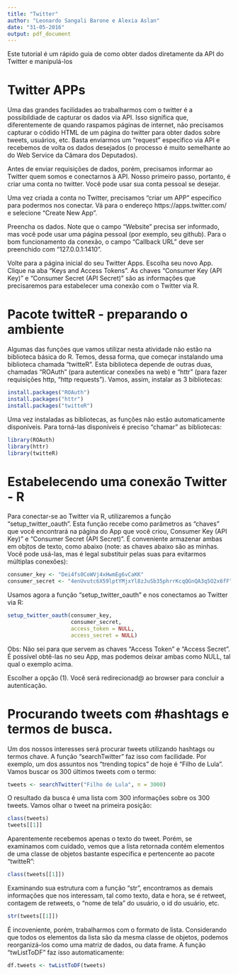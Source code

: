 ```yaml
---
title: "Twitter"
author: "Leonardo Sangali Barone e Alexia Aslan"
date: "31-05-2016"
output: pdf_document
---
```


Este tutorial é um rápido guia de como obter dados diretamente da API do Twitter e manipulá-los

# Twitter APPs

Uma das grandes facilidades ao trabalharmos com o twitter é a possibildiade de capturar os dados via API. Isso significa que, diferentemente de quando raspamos páginas de internet, não precisamos capturar o códido HTML de um página do twitter para obter dados sobre tweets, usuários, etc. Basta enviarmos um "request" especifico via API e recebemos de volta os dados desejados (o processo é muito semelhante ao do Web Service da Câmara dos Deputados).

Antes de enviar requisições de dados, porém, precisamos informar ao Twitter quem somos e conectarnos à API. Nosso primeiro passo, portanto, é criar uma conta no twitter. Você pode usar sua conta pessoal se desejar.

Uma vez criada a conta no Twitter, precisamos "criar um APP" específico para podermos nos conectar. Vá para o endereço https://apps.twitter.com/ e selecione "Create New App".

Preencha os dados. Note que o campo "Website" precisa ser informado, mas você pode usar uma página pessoal (por exemplo, seu github). Para o bom funcionamento da conexão, o campo "Callback URL" deve ser preenchido com "127.0.0.1:1410".

Volte para a página inicial do seu Twitter Apps. Escolha seu novo App. Clique na aba "Keys and Access Tokens". As chaves "Consumer Key (API Key)" e "Consumer Secret (API Secret)" são as informações que precisaremos para estabelecer uma conexão com o Twitter via R.


# Pacote twitteR - preparando o ambiente

Algumas das funções que vamos utilizar nesta atividade não estão na biblioteca básica do R. Temos, dessa forma, que começar instalando uma biblioteca chamada "twitteR". Esta biblioteca depende de outras duas, chamadas "ROAuth" (para autenticar conexões na web) e "httr" (para fazer requisições http, "http requests"). Vamos, assim, instalar as 3 bibliotecas:

```r
install.packages("ROAuth")
install.packages("httr")
install.packages("twitteR")
```

Uma vez instaladas as bibliotecas, as funções não estão automaticamente disponíveis. Para torná-las disponíveis é preciso "chamar" as bibliotecas:

```r
library(ROAuth)
library(httr)
library(twitteR)
```

# Estabelecendo uma conexão Twitter - R

Para conectar-se ao Twitter via R, utilizaremos a função "setup_twitter_oauth". Esta função recebe como parâmetros as "chaves" que você encontrará na página do App que você criou, Consumer Key (API Key)" e "Consumer Secret (API Secret)". É conveniente armazenar ambas em objtos de texto, como abaixo (note: as chaves abaixo são as minhas. Você pode usá-las, mas é legal substituir pelas suas para evitarmos múltiplas conexões):

```r
consumer_key <- "Dei4fs0CoWVj4xHwmEg6vCaKK"
consumer_secret <- "4enUvutc6X59lptYMjxYl8zJuSb35phrrKcqQGnQA3q5O2x6fF"
```

Usamos agora a função "setup_twitter_oauth" e nos conectamos ao Twitter via R:

```r
setup_twitter_oauth(consumer_key,
                    consumer_secret,
                    access_token = NULL,
                    access_secret = NULL)
```

Obs: Não sei para que servem as chaves "Access Token" e "Access Secret". É possível obtê-las no seu App, mas podemos deixar ambas como NULL, tal qual o exemplo acima.

Escolher a opção (1). Você será redirecionad@ ao browser para concluir a autenticação.

# Procurando tweets com #hashtags e termos de busca.

Um dos nossos interesses será procurar tweets utilizando hashtags ou termos chave. A função "searchTwitter" faz isso com facilidade. Por exemplo, um dos assuntos nos "trending topics" de hoje é "Filho de Lula". Vamos buscar os 300 últimos tweets com o termo:

```r
tweets <- searchTwitter("Filho de Lula", n = 3000)
```

O resultado da busca é uma lista com 300 informações sobre os 300 tweets. Vamos olhar o tweet na primeira posição:

```r
class(tweets)
tweets[[1]]
```

Aparentemente recebemos apenas o texto do tweet. Porém, se examinamos com cuidado, vemos que a lista retornada contém elementos de uma classe de objetos bastante específica e pertencente ao pacote "twitteR":

```r
class(tweets[[1]])
```

Examinando sua estrutura com a função "str", encontramos as demais informações que nos interessam, tal como texto, data e hora, se é retweet, contagem de retweets, o "nome de tela" do usuário, o id do usuário, etc.

```r
str(tweets[[1]])
```

É incoveniente, porém, trabalharmos com o formato de lista. Considerando que todos os elementos da lista são da mesma classe de objetos, podemos reorganizá-los como uma matriz de dados, ou data frame. A função "twListToDF" faz isso automaticamente:

```r
df.tweets <- twListToDF(tweets)
```


